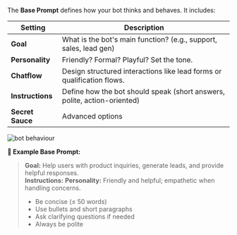 
The **Base Prompt** defines how your bot thinks and behaves. It includes:

| Setting       | Description                                                               |
|---------------|---------------------------------------------------------------------------|
| **Goal**      | What is the bot's main function? (e.g., support, sales, lead gen)         |
| **Personality** | Friendly? Formal? Playful? Set the tone.                                 |
| **Chatflow**  | Design structured interactions like lead forms or qualification flows.   |
| **Instructions** | Define how the bot should speak (short answers, polite, action-oriented) |
| **Secret Sauce** | Advanced options                                         |

<Frame>
  <img src="/Conversational-AI-Agent/bot_beh.jpeg" alt="bot behaviour" className="rounded-lg" />
</Frame>

**🧠 Example Base Prompt:**

> **Goal:** Help users with product inquiries, generate leads, and provide helpful responses.  
> **Instructions:**
> **Personality:** Friendly and helpful; empathetic when handling concerns.  
> - Be concise (≤ 50 words)
> - Use bullets and short paragraphs
> - Ask clarifying questions if needed
> - Always be polite
